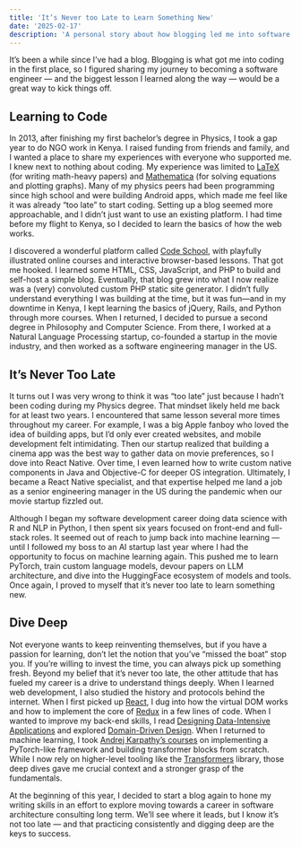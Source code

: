 ```yaml
---
title: 'It’s Never too Late to Learn Something New'
date: '2025-02-17'
description: 'A personal story about how blogging led me into software engineering, and why it’s never too late to learn new skills - from web development to machine learning.'
---
```


It’s been a while since I’ve had a blog. Blogging is what got me into coding in the first place, so I figured sharing my journey to becoming a software engineer — and the biggest lesson I learned along the way — would be a great way to kick things off.

## Learning to Code

In 2013, after finishing my first bachelor’s degree in Physics, I took a gap year to do NGO work in Kenya. I raised funding from friends and family, and I wanted a place to share my experiences with everyone who supported me. I knew next to nothing about coding. My experience was limited to [LaTeX](https://www.latex-project.org) (for writing math-heavy papers) and [Mathematica](https://www.wolfram.com/mathematica/index.php.en) (for solving equations and plotting graphs). Many of my physics peers had been programming since high school and were building Android apps, which made me feel like it was already “too late” to start coding. Setting up a blog seemed more approachable, and I didn’t just want to use an existing platform. I had time before my flight to Kenya, so I decided to learn the basics of how the web works.

I discovered a wonderful platform called [Code School](https://www.jasonvanlue.com/portfolio/code-school?utm_source=chatgpt.com), with playfully illustrated online courses and interactive browser-based lessons. That got me hooked. I learned some HTML, CSS, JavaScript, and PHP to build and self-host a simple blog. Eventually, that blog grew into what I now realize was a (very) convoluted custom PHP static site generator. I didn’t fully understand everything I was building at the time, but it was fun—and in my downtime in Kenya, I kept learning the basics of jQuery, Rails, and Python through more courses. When I returned, I decided to pursue a second degree in Philosophy and Computer Science. From there, I worked at a Natural Language Processing startup, co-founded a startup in the movie industry, and then worked as a software engineering manager in the US.

## It’s Never Too Late

It turns out I was very wrong to think it was “too late” just because I hadn’t been coding during my Physics degree. That mindset likely held me back for at least two years. I encountered that same lesson several more times throughout my career. For example, I was a big Apple fanboy who loved the idea of building apps, but I’d only ever created websites, and mobile development felt intimidating. Then our startup realized that building a cinema app was the best way to gather data on movie preferences, so I dove into React Native. Over time, I even learned how to write custom native components in Java and Objective-C for deeper OS integration. Ultimately, I became a React Native specialist, and that expertise helped me land a job as a senior engineering manager in the US during the pandemic when our movie startup fizzled out.

Although I began my software development career doing data science with R and NLP in Python, I then spent six years focused on front-end and full-stack roles. It seemed out of reach to jump back into machine learning — until I followed my boss to an AI startup last year where I had the opportunity to focus on machine learning again. This pushed me to learn PyTorch, train custom language models, devour papers on LLM architecture, and dive into the HuggingFace ecosystem of models and tools. Once again, I proved to myself that it’s never too late to learn something new.

## Dive Deep

Not everyone wants to keep reinventing themselves, but if you have a passion for learning, don’t let the notion that you’ve “missed the boat” stop you. If you’re willing to invest the time, you can always pick up something fresh. Beyond my belief that it’s never too late, the other attitude that has fueled my career is a drive to understand things deeply. When I learned web development, I also studied the history and protocols behind the internet. When I first picked up [React](https://react.dev), I dug into how the virtual DOM works and how to implement the core of [Redux](https://redux.js.org) in a few lines of code. When I wanted to improve my back-end skills, I read [Designing Data-Intensive Applications](https://dataintensive.net) and explored [Domain-Driven Design](https://www.oreilly.com/library/view/learning-domain-driven-design/9781098100124/). When I returned to machine learning, I took [Andrej Karpathy’s courses](https://karpathy.ai/zero-to-hero.html) on implementing a PyTorch-like framework and building transformer blocks from scratch. While I now rely on higher-level tooling like the [Transformers](https://huggingface.co/docs/transformers/index) library, those deep dives gave me crucial context and a stronger grasp of the fundamentals.

At the beginning of this year, I decided to start a blog again to hone my writing skills in an effort to explore moving towards a career in software architecture consulting long term. We’ll see where it leads, but I know it’s not too late — and that practicing consistently and digging deep are the keys to success.
